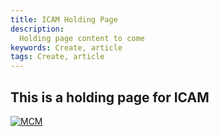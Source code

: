 ---
title: ICAM Holding Page
description:
  Holding page content to come
keywords: Create, article
tags: Create, article
---

[//]: # (Change the name and date parameters in the following line for it to appear correctly on the site)

<ArticleDetails name="Mark Leftwich" lastUpdated="2020-08-11" readTimeMinutes="1" />

## This is a holding page for ICAM



[![MCM](../../images/SWAT_Header.gif)](https://ibmintegration.github.io/cp4mcm-swat-kb/)


